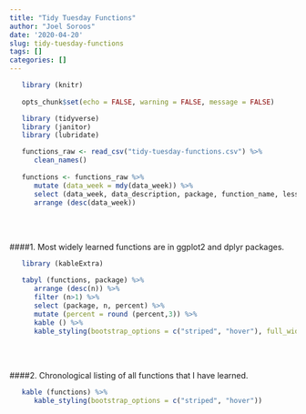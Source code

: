 ```yaml
---
title: "Tidy Tuesday Functions"
author: "Joel Soroos"
date: '2020-04-20'
slug: tidy-tuesday-functions
tags: []
categories: []
---
```



```r
   library (knitr)
   
   opts_chunk$set(echo = FALSE, warning = FALSE, message = FALSE)
```


```r

   library (tidyverse)
   library (janitor)
   library (lubridate)

   functions_raw <- read_csv("tidy-tuesday-functions.csv") %>%
      clean_names()
   
   functions <- functions_raw %>%
      mutate (data_week = mdy(data_week)) %>%
      select (data_week, data_description, package, function_name, lesson) %>%
      arrange (desc(data_week)) 
```

\   
\  

####1.  Most widely learned functions are in ggplot2 and dplyr packages.
```r
   
   library (kableExtra)

   tabyl (functions, package) %>%
      arrange (desc(n)) %>%
      filter (n>1) %>%
      select (package, n, percent) %>%
      mutate (percent = round (percent,3)) %>%
      kable () %>%
      kable_styling(bootstrap_options = c("striped", "hover"), full_width = T)
```

\   
\   

####2.  Chronological listing of all functions that I have learned. 
```r
   
   kable (functions) %>%
      kable_styling(bootstrap_options = c("striped", "hover"))
```




